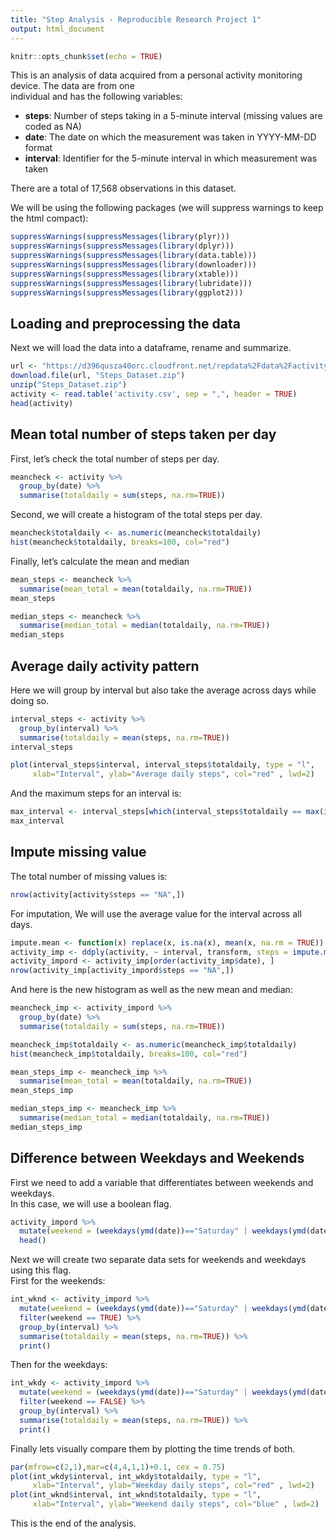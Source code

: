 ---
title: "Step Analysis - Reproducible Research Project 1"
output: html_document
---

```{r setup, include=FALSE}
knitr::opts_chunk$set(echo = TRUE)
```

This is an analysis of data acquired from a personal activity monitoring device. The data are from one  
individual and has the following variables:  

* **steps**: Number of steps taking in a 5-minute interval (missing values are coded as NA)  
* **date**: The date on which the measurement was taken in YYYY-MM-DD format  
* **interval**: Identifier for the 5-minute interval in which measurement was taken  

There are a total of 17,568 observations in this dataset.  

We will be using the following packages (we will suppress warnings to keep the html compact):
```{r pkgs, results="hide",warning=FALSE}
suppressWarnings(suppressMessages(library(plyr)))
suppressWarnings(suppressMessages(library(dplyr)))
suppressWarnings(suppressMessages(library(data.table)))
suppressWarnings(suppressMessages(library(downloader)))
suppressWarnings(suppressMessages(library(xtable)))
suppressWarnings(suppressMessages(library(lubridate)))
suppressWarnings(suppressMessages(library(ggplot2)))
```

## Loading and preprocessing the data

Next we will load the data into a dataframe, rename and summarize.
```{r loadtable}
url <- "https://d396qusza40orc.cloudfront.net/repdata%2Fdata%2Factivity.zip"
download.file(url, "Steps_Dataset.zip")
unzip("Steps_Dataset.zip")
activity <- read.table('activity.csv', sep = ",", header = TRUE)
head(activity)
```

## Mean total number of steps taken per day

First, let's check the total number of steps per day.
```{r meaner}
meancheck <- activity %>%
  group_by(date) %>%
  summarise(totaldaily = sum(steps, na.rm=TRUE))
```

Second, we will create a histogram of the total steps per day.
```{r meanhist}
meancheck$totaldaily <- as.numeric(meancheck$totaldaily)
hist(meancheck$totaldaily, breaks=100, col="red")
```


Finally, let's calculate the mean and median
```{r meandian}
mean_steps <- meancheck %>%
  summarise(mean_total = mean(totaldaily, na.rm=TRUE))
mean_steps

median_steps <- meancheck %>%
  summarise(median_total = median(totaldaily, na.rm=TRUE))
median_steps
```

## Average daily activity pattern

Here we will group by interval but also take the average across days while doing so.
```{r meanplot}
interval_steps <- activity %>%
  group_by(interval) %>%
  summarise(totaldaily = mean(steps, na.rm=TRUE))
interval_steps

plot(interval_steps$interval, interval_steps$totaldaily, type = "l", 
     xlab="Interval", ylab="Average daily steps", col="red" , lwd=2)
```

And the maximum steps for an interval is:
```{r maxint}
max_interval <- interval_steps[which(interval_steps$totaldaily == max(interval_steps$totaldaily, na.rm = TRUE)), ]
max_interval
```

## Impute missing value

The total number of missing values is:
```{r miss}
nrow(activity[activity$steps == "NA",])
```

For imputation, We will use the average value for the interval across all days.
```{r imputer}
impute.mean <- function(x) replace(x, is.na(x), mean(x, na.rm = TRUE))
activity_imp <- ddply(activity, ~ interval, transform, steps = impute.mean(steps))
activity_impord <- activity_imp[order(activity_imp$date), ]
nrow(activity_imp[activity_impord$steps == "NA",])
```

And here is the new histogram as well as the new mean and median:
```{r imphist}
meancheck_imp <- activity_impord %>%
  group_by(date) %>%
  summarise(totaldaily = sum(steps, na.rm=TRUE))

meancheck_imp$totaldaily <- as.numeric(meancheck_imp$totaldaily)
hist(meancheck_imp$totaldaily, breaks=100, col="red")

mean_steps_imp <- meancheck_imp %>%
  summarise(mean_total = mean(totaldaily, na.rm=TRUE))
mean_steps_imp

median_steps_imp <- meancheck_imp %>%
  summarise(median_total = median(totaldaily, na.rm=TRUE))
median_steps_imp
```

## Difference between Weekdays and Weekends

First we need to add a variable that differentiates between weekends and weekdays.  
In this case, we will use a boolean flag.
```{r daytype}
activity_impord %>%
  mutate(weekend = (weekdays(ymd(date))=="Saturday" | weekdays(ymd(date))=="Sunday")) %>%
  head()
```

Next we will create two separate data sets for weekends and weekdays using this flag.  
First for the weekends:
```{r wknd}
int_wknd <- activity_impord %>%
  mutate(weekend = (weekdays(ymd(date))=="Saturday" | weekdays(ymd(date))=="Sunday")) %>%
  filter(weekend == TRUE) %>%
  group_by(interval) %>%
  summarise(totaldaily = mean(steps, na.rm=TRUE)) %>%
  print()
```
Then for the weekdays:
```{r wkdy}
int_wkdy <- activity_impord %>%
  mutate(weekend = (weekdays(ymd(date))=="Saturday" | weekdays(ymd(date))=="Sunday")) %>%
  filter(weekend == FALSE) %>%
  group_by(interval) %>%
  summarise(totaldaily = mean(steps, na.rm=TRUE)) %>%
  print()
```

Finally lets visually compare them by plotting the time trends of both.
```{r trendplot}
par(mfrow=c(2,1),mar=c(4,4,1,1)+0.1, cex = 0.75)
plot(int_wkdy$interval, int_wkdy$totaldaily, type = "l", 
     xlab="Interval", ylab="Weekday daily steps", col="red" , lwd=2)
plot(int_wknd$interval, int_wknd$totaldaily, type = "l", 
     xlab="Interval", ylab="Weekend daily steps", col="blue" , lwd=2)
```

This is the end of the analysis.